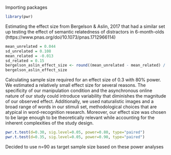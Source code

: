 Importing packages
```r
library(pwr)
```

Estimating the effect size from Bergelson & Aslin, 2017 that had a similar set up testing the effect of semantic relatedness of distractors in 6-month-olds (https://www.pnas.org/doi/10.1073/pnas.1712966114)
```r
mean_unrelated = 0.044
sd_unrelated = 0.108
mean_related = -0.013
sd_related = 0.15
bergelson_aslin_effect_size <- round((mean_unrelated - mean_related) / sqrt((sd_unrelated^2 + sd_related^2) / 2), 2)
bergelson_aslin_effect_size
```

Calculating sample size required for an effect size of 0.3 with 80% power. We estimated a relatively small effect size for several reasons. The specificity of our manipulation condition and the asynchronous online nature of our study could introduce variability that diminishes the magnitude of our observed effect. Additionally, we used naturalistic images and a broad range of words in our stimuli set, methodological choices that are atypical in word-recognition research. Moreover, our effect size was chosen to be large enough to be theoretically relevant while accounting for the inherent complexities of the study design.  
```r
pwr.t.test(d=0.30, sig.level=0.05, power=0.80, type="paired")
pwr.t.test(d=0.35, sig.level=0.05, power=0.90, type="paired")
```
Decided to use n=90 as target sample size based on these power analyses